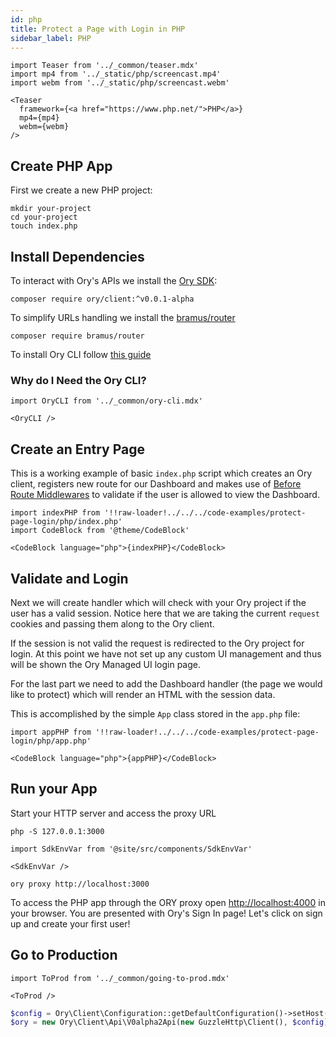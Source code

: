 ```yaml
---
id: php
title: Protect a Page with Login in PHP
sidebar_label: PHP
---
```


```mdx-code-block
import Teaser from '../_common/teaser.mdx'
import mp4 from '../_static/php/screencast.mp4'
import webm from '../_static/php/screencast.webm'

<Teaser
  framework={<a href="https://www.php.net/">PHP</a>}
  mp4={mp4}
  webm={webm}
/>
```

## Create PHP App

First we create a new PHP project:

```shell-session
mkdir your-project
cd your-project
touch index.php
```

## Install Dependencies

To interact with Ory's APIs we install the
[Ory SDK](https://packagist.org/packages/ory/client):

```shell-session
composer require ory/client:^v0.0.1-alpha
```

To simplify URLs handling we install the
[bramus/router](https://packagist.org/packages/bramus/router)

```shell-session
composer require bramus/router
```

To install Ory CLI follow
[this guide](https://www.ory.sh/docs/guides/ory-cli-install-use)

### Why do I Need the Ory CLI?

```mdx-code-block
import OryCLI from '../_common/ory-cli.mdx'

<OryCLI />
```

## Create an Entry Page

This is a working example of basic `index.php` script which creates an Ory
client, registers new route for our Dashboard and makes use of
[Before Route Middlewares](https://github.com/bramus/router#before-router-middlewares)
to validate if the user is allowed to view the Dashboard.

```mdx-code-block title="index.php"
import indexPHP from '!!raw-loader!../../../code-examples/protect-page-login/php/index.php'
import CodeBlock from '@theme/CodeBlock'

<CodeBlock language="php">{indexPHP}</CodeBlock>
```

## Validate and Login

Next we will create handler which will check with your Ory project if the user
has a valid session. Notice here that we are taking the current `request`
cookies and passing them along to the Ory client.

If the session is not valid the request is redirected to the Ory project for
login. At this point we have not set up any custom UI management and thus will
be shown the Ory Managed UI login page.

For the last part we need to add the Dashboard handler (the page we would like
to protect) which will render an HTML with the session data.

This is accomplished by the simple `App` class stored in the `app.php` file:

```mdx-code-block title="app.php"
import appPHP from '!!raw-loader!../../../code-examples/protect-page-login/php/app.php'

<CodeBlock language="php">{appPHP}</CodeBlock>
```

## Run your App

Start your HTTP server and access the proxy URL

```shell-session
php -S 127.0.0.1:3000
```

```mdx-code-block
import SdkEnvVar from '@site/src/components/SdkEnvVar'

<SdkEnvVar />
```

```shell-session
ory proxy http://localhost:3000
```

To access the PHP app through the ORY proxy open
[http://localhost:4000](http://localhost:4000) in your browser. You are
presented with Ory's Sign In page! Let's click on sign up and create your first
user!

## Go to Production

```mdx-code-block
import ToProd from '../_common/going-to-prod.mdx'

<ToProd />
```

```php
$config = Ory\Client\Configuration::getDefaultConfiguration()->setHost("https://ory.example.org"));
$ory = new Ory\Client\Api\V0alpha2Api(new GuzzleHttp\Client(), $config);
```
